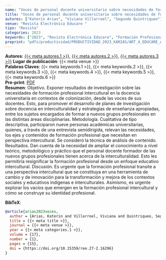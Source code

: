 ```yaml
---
name: "Voces de personal docente universitario sobre necesidades de formación profesional intercultural en la Araucanía, Chile"
title: "Voces de personal docente universitario sobre necesidades de formación profesional intercultural en la Araucanía, Chile"
autores: ["Katerin Arias", "Viviana Villarroel", "Segundo Quintriqueo"]
venue: "Revista Electrónica Educare " 
tipo: "Revista"
categories: 2023
keywords: ["2023", "Revista Electrónica Educare", "Formación Profesional", "Interculturalidad", "Educación Superior", "Educación Intercultural"]
preprint: "pdfs/productividad/PRODUCTIVIDAD_2023_KARIAS/ART_4_EDUCARE_ARIAS_VILLARROEL_QUINTRIQUEO_SCOPUS_2023.pdf"
---
```

**Autores**: [{{< meta autores.1 >}}](../members/current/Katerin Arias.qmd), [{{< meta autores.2 >}}](../members/current/Viviana Villarroel.qmd), [{{< meta autores.3 >}}](../members/current/Segundo Quintriqueo.qmd)
**Lugar de publicación**: {{< meta venue >}}    
**Palabras Claves**: {{< meta keywords.1 >}}, {{< meta keywords.2 >}}, {{< meta keywords.3 >}}, {{< meta keywords.4 >}}, {{< meta keywords.5 >}}, {{< meta keywords.6 >}}    
**Pre-print**: [PDF](../{{< meta preprint >}})    
**Resumen**: Objetivo. Exponer resultados de investigación sobre las necesidades de formación profesional intercultural en la docencia universitaria en contextos de colonización, desde las voces de sus docentes. Esto, para promover el desarrollo de planes de investigación sobre docencia en interculturalidad y estrategias de enseñanza apropiadas, entre los sujetos encargados de formar a nuevos grupos profesionales en las distintas áreas disciplinarias. Metodología. Cualitativa de tipo descriptiva, participaron nueve personas académicas universitarias, quienes, a través de una entrevista semidirigida, relevan las necesidades, los ejes y contenidos de formación profesional que necesitan en perspectiva intercultural. Se consideró la técnica de análisis de contenido. Resultados. Dan cuenta de la necesidad de ampliar el conocimiento a nivel teórico, metodológico y práctico que el personal docente formador de las nuevos grupos profesionales tienen acerca de la interculturalidad. Esto les permitiría resignificar la formación profesional desde un enfoque educativo intercultural. Discusión. Es urgente que la formación profesional transite a una perspectiva intercultural que se constituya en una herramienta de cambio y de innovación para la transformación y mejora de los contextos sociales y educativos indígenas e interculturales. Asimismo, es urgente explorar los vacíos que emergen en la formación profesional intercultural y cómo se construye su identidad profesional.


**BibTeX**:
```bibtex
@article{arias2023voces,
  author = {Arias, Katerin and Villarroel, Viviana and Quintriqueo, Segundo},
  title = {{< meta title >}},
  journal = {{< meta venue >}},
  year = {{< meta categories.1 >}},
  volume = {17},
  number = {1},
  pages = {15},
  doi = {https://doi.org/10.15359/ree.27-2.16296}
}
```
